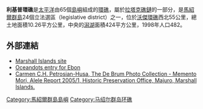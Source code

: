 {{Unreferenced|time=2020-03-08T10:57:26+00:00}}
{{Infobox islands
| name             = 利基普環礁
| image name       = Likiepatoll.jpg
| image size       = 250px
| image caption    =
| locator map      = {{Location map|Marshall islands|lat=09.9|long=169}}
| map_custom = yes
| location         = [[太平洋|太平洋]]北部
| coordinates      = {{coord|09|54|00|N|169|08|00|E|display=inline}}
| country          = {{MHL}}
| archipelago      = [[拉塔克礁鏈|拉塔克礁鏈]]
| total islands    = 65
| area             = 10.26平方公里
| elevation_m      = 10
| population       = 482
| population as of = 1998
}}

'''利基普環礁'''是[[太平洋|太平洋]]由65個[[島嶼|島嶼]]組成的[[環礁|環礁]]，屬於[[拉塔克礁鏈|拉塔克礁鏈]]的一部分，是[[馬紹爾群島|馬紹爾群島]]24個立法選區（legislative district）之一，位於[[沃傑環礁|沃傑環礁]]西北55公里，總土地面積10.26平方公里，中央的[[潟湖|潟湖]]面積424平方公里，1998年人口482。

== 外部連結 ==
* [http://marshall.csu.edu.au/Marshalls/html/atolls/likiep.html Marshall Islands site]{{Wayback|url=http://marshall.csu.edu.au/Marshalls/html/atolls/likiep.html |date=20110304165843 }}
* [http://www.oceandots.com/pacific/marshall/likiep.php Oceandots entry for Ebon]{{Wayback|url=http://www.oceandots.com/pacific/marshall/likiep.php |date=20101223043232 }}
* [http://cchph.net/portfolio/eng/publication-e.html Carmen C.H. Petrosian-Husa, The De Brum Photo Collection - Memento Mori, Alele Report 2005/1, Historic Preservation Office, Majuro, Marshall Islands.]{{Wayback|url=http://cchph.net/portfolio/eng/publication-e.html |date=20110723040145 }}

{{Marshalls-stub}}

{{Marshall Islands}}

[[Category:馬紹爾群島島嶼|Category:馬紹爾群島島嶼]]
[[Category:马绍尔群岛环礁|Category:马绍尔群岛环礁]]